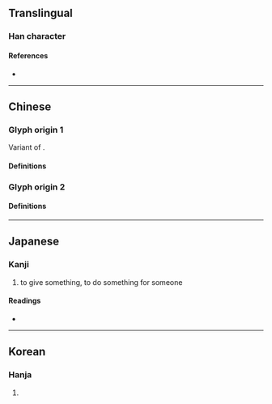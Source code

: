 {{also|吳|呉}}
{{character info/new}}
==Translingual==
{{Han simplified forms|吳|呉|吴}}

===Han character===
{{Han char|rn=30|rad=口|as=04|sn=7|four=|canj=RMK|ids=⿱口天}}

====References====
* {{Han ref|kx=0179.070|dkj=03366|dj=0397.010|hdz=10585.030|uh=5434|ud=21556}}

----

==Chinese==

===Glyph origin 1===
Variant of {{l|zh|吳}}.

====Definitions====
{{zh-see|吳}}

===Glyph origin 2===

====Definitions====
{{zh-see|吞|v}}

----

==Japanese==

===Kanji===
{{ja-kanji|grade=|rs=口04}}

# to give something, to do something for someone

====Readings====
* {{ja-readings|on=[[ご]] (go)|kun=[[くれ]] (kure), [[くれる]] (kureru)}}

----

==Korean==

===Hanja===
{{ko-hanja|hangeul=오|rv=o|mr=o}}

# {{defn|lang=ko|sort=口04}}